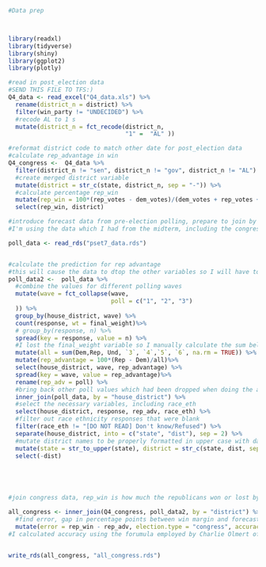 



```r

#Data prep



library(readxl)
library(tidyverse)
library(shiny)
library(ggplot2)
library(plotly)

#read in post_election data
#SEND THIS FILE TO TFS:)
Q4_data <- read_excel("Q4_data.xls") %>% 
  rename(district_n = district) %>% 
  filter(win_party != "UNDECIDED") %>% 
  #recode AL to 1 s
  mutate(district_n = fct_recode(district_n,
                                 "1" =  "AL" ))


```





<!-- #section off non-congressional races and manipulate them -->
<!-- #this creates data set tracing percent rep_win for elections -->
<!-- Q4_senate_gov <- Q4_data %>%  -->
<!--   filter(district_n == "sen" | district_n == "gov")%>%  -->
<!--   mutate(district = str_c(state, district_n, sep = "-"))%>%  -->
<!--   #calculate percentage rep_win -->
<!--   mutate(rep_win = 100*(rep_votes - dem_votes)/(dem_votes + rep_votes + other_votes)) %>%  -->
<!--   select(rep_win, district) -->


```r

#reformat district code to match other date for post_election data
#calculate rep_advantage in win 
Q4_congress <-  Q4_data %>% 
  filter(district_n != "sen", district_n != "gov", district_n != "AL") %>% 
  #create merged district variable
  mutate(district = str_c(state, district_n, sep = "-")) %>% 
  #calculate percentage rep_win
  mutate(rep_win = 100*(rep_votes - dem_votes)/(dem_votes + rep_votes + other_votes))%>% 
  select(rep_win, district)


```




```r

#introduce forecast data from pre-election polling, prepare to join by c("district")
#I'm using the data which I had from the midterm, including the congressional district column which I created on the midterm

poll_data <- read_rds("pset7_data.rds")


#calculate the prediction for rep advantage
#this will cause the data to dtop the other variables so I will have to rejoin 
poll_data2 <-  poll_data %>%
  #combine the values for different polling waves
  mutate(wave = fct_collapse(wave,
                             poll = c("1", "2", "3")
  )) %>%
  group_by(house_district, wave) %>% 
  count(response, wt = final_weight)%>% 
  # group_by(response, n) %>% 
  spread(key = response, value = n) %>% 
  #I lost the final_weight variable so I manually calculate the sum below
  mutate(all = sum(Dem,Rep, Und, `3`, `4`,`5`, `6`, na.rm = TRUE)) %>% 
  mutate(rep_advantage = 100*(Rep - Dem)/all)%>% 
  select(house_district, wave, rep_advantage) %>% 
  spread(key = wave, value = rep_advantage)%>% 
  rename(rep_adv = poll) %>% 
  #bring back other poll values which had been dropped when doing the above calculations
  inner_join(poll_data, by = "house_district") %>% 
  #select the necessary variables, including race_eth
  select(house_district, response, rep_adv, race_eth) %>% 
  #filter out race ethnicity responses that were blank
  filter(race_eth != "[DO NOT READ] Don't know/Refused") %>% 
  separate(house_district, into = c("state", "dist"), sep = 2) %>% 
  #mutate district names to be properly formatted in upper case with dash in between
  mutate(state = str_to_upper(state), district = str_c(state, dist, sep = "-")) %>% 
  select(-dist) 





#join congress data, rep_win is how much the republicans won or lost by while rep_adv is the forecast of what will occur based on polling

all_congress <- inner_join(Q4_congress, poll_data2, by = "district") %>% 
  #find error, gap in percentage points between win margin and forecasted margin in polling
  mutate(error = rep_win - rep_adv, election.type = "congress", accuracy = 100 - abs(error)) 
#I calculated accuracy using the forumula employed by Charlie Olmert of 100 - abs(error)


write_rds(all_congress, "all_congress.rds")

```


